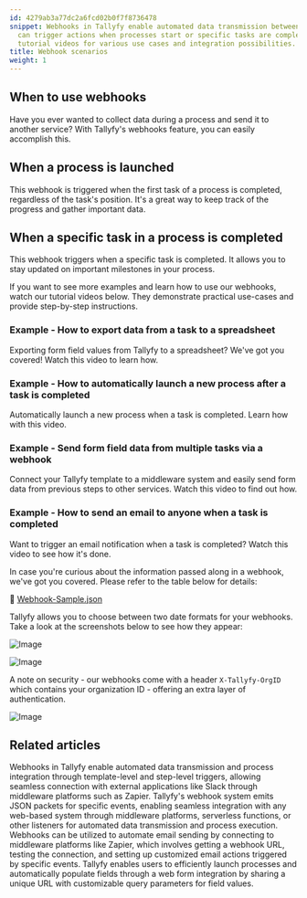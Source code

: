 ```yaml
---
id: 4279ab3a77dc2a6fcd02b0f7f8736478
snippet: Webhooks in Tallyfy enable automated data transmission between services and
  can trigger actions when processes start or specific tasks are completed while offering
  tutorial videos for various use cases and integration possibilities.
title: Webhook scenarios
weight: 1
---
```


## When to use webhooks

Have you ever wanted to collect data during a process and send it to another service? With Tallyfy's webhooks feature, you can easily accomplish this.

## When a process is launched

This webhook is triggered when the first task of a process is completed, regardless of the task's position. It's a great way to keep track of the progress and gather important data.

## When a specific task in a process is completed

This webhook triggers when a specific task is completed. It allows you to stay updated on important milestones in your process.

If you want to see more examples and learn how to use our webhooks, watch our tutorial videos below. They demonstrate practical use-cases and provide step-by-step instructions.

### Example - How to export data from a task to a spreadsheet

Exporting form field values from Tallyfy to a spreadsheet? We've got you covered! Watch this video to learn how.

<lite-vimeo videoid="349793950"></lite-vimeo>

### Example - How to automatically launch a new process after a task is completed

Automatically launch a new process when a task is completed. Learn how with this video.

<lite-vimeo videoid="289313624"></lite-vimeo>

### Example - Send form field data from multiple tasks via a webhook

Connect your Tallyfy template to a middleware system and easily send form data from previous steps to other services. Watch this video to find out how.

<lite-vimeo videoid="311699511"></lite-vimeo>

### Example - How to send an email to anyone when a task is completed

Want to trigger an email notification when a task is completed? Watch this video to see how it's done.

<lite-vimeo videoid="344182415"></lite-vimeo>

In case you're curious about the information passed along in a webhook, we've got you covered. Please refer to the table below for details:

📌 [Webhook-Sample.json](https://screenshots.tallyfy.com/Webhook-Sample.json)

Tallyfy allows you to choose between two date formats for your webhooks. Take a look at the screenshots below to see how they appear:

![Image](https://screenshots.tallyfy.com/file-2wtr39D8Zq.png)

![Image](https://screenshots.tallyfy.com/file-kiArgQohN2.png)

A note on security - our webhooks come with a header `X-Tallyfy-OrgID` which contains your organization ID - offering an extra layer of authentication.

![Image](https://screenshots.tallyfy.com/file-g5qdMzYyEK.png)


## Related articles
<CardGrid>
<LinkTitleCard header="<b>Webhooks > Details about webhooks</b>" href="/products/pro/integrations/webhooks/how-to-set-up-webhooks-in-tallyfy/" > Webhooks in Tallyfy enable automated data transmission and process integration through template-level and step-level triggers, allowing seamless connection with external applications like Slack through middleware platforms such as Zapier. </LinkTitleCard>
<LinkTitleCard header="<b>Integrations > Webhooks</b>" href="/products/pro/integrations/webhooks/" > Tallyfy's webhook system emits JSON packets for specific events, enabling seamless integration with any web-based system through middleware platforms, serverless functions, or other listeners for automated data transmission and process execution. </LinkTitleCard>
<LinkTitleCard header="<b>Webhooks > Send emails using webhooks</b>" href="/products/pro/integrations/webhooks/how-can-i-send-emails-using-webhooks-in-tallyfy/" > Webhooks can be utilized to automate email sending by connecting to middleware platforms like Zapier, which involves getting a webhook URL, testing the connection, and setting up customized email actions triggered by specific events. </LinkTitleCard>
<LinkTitleCard header="<b>Launching > Launch a process from a web form</b>" href="/products/pro/launching/how-to-launch-a-tallyfy-process-from-a-webform/" > Tallyfy enables users to efficiently launch processes and automatically populate fields through a web form integration by sharing a unique URL with customizable query parameters for field values. </LinkTitleCard>
</CardGrid>